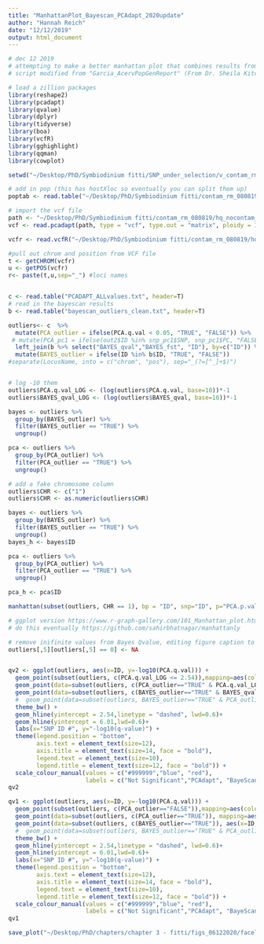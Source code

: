 ```yaml
---
title: "ManhattanPlot_Bayescan_PCAdapt_2020update"
author: "Hannah Reich"
date: "12/12/2019"
output: html_document
---
```


```r
# dec 12 2019
# attempting to make a better manhattan plot that combines results from bayescan and pcadapt
# script modified from "Garcia_AcervPopGenReport" (From Dr. Sheila Kitchen)

# load a zillion packages
library(reshape2)
library(pcadapt)
library(qvalue)
library(dplyr)
library(tidyverse)
library(boa)
library(vcfR)
library(gghighlight)
library(qqman)
library(cowplot)
```


```r
setwd("~/Desktop/PhD/Symbiodinium fitti/SNP_under_selection/v_contam_rm_08082019/")

# add in pop (this has hostXloc so eventually you can split them up)
poptab <- read.table("~/Desktop/PhD/Symbiodinium fitti/contam_rm_080819/poptab_noBP.txt", header = T)

# import the vcf file
path <- "~/Desktop/PhD/Symbiodinium fitti/contam_rm_080819/hq_nocontam_rename_aug19.vcf"
vcf <- read.pcadapt(path, type = "vcf", type.out = "matrix", ploidy = 1)

vcfr <- read.vcfR("~/Desktop/PhD/Symbiodinium fitti/contam_rm_080819/hq_nocontam_rename_aug19.vcf")

#pull out chrom and position from VCF file
t <- getCHROM(vcfr)
u <- getPOS(vcfr)
r<- paste(t,u,sep="_") #loci names


c <- read.table("PCADAPT_ALLvalues.txt", header=T)
# read in the bayescan results
b <- read.table("bayescan_outliers_clean.txt", header=T)

outliers<- c  %>%
  mutate(PCA_outlier = ifelse(PCA.q.val < 0.05, "TRUE", "FALSE")) %>%
 # mutate(PCA_pc1 = ifelse(out2$ID %in% snp_pc1$SNP, snp_pc1$PC, "FALSE")) %>%
  left_join(b %>% select("BAYES_qval","BAYES_fst", "ID"), by=c("ID")) %>%
  mutate(BAYES_outlier = ifelse(ID %in% b$ID, "TRUE", "FALSE")) 
#separate(LocusName, into = c("chrom", "pos"), sep="_(?=[^_]+$)")


# log -10 them
outliers$PCA.q.val_LOG <- (log(outliers$PCA.q.val, base=10))*-1
outliers$BAYES_qval_LOG <- (log(outliers$BAYES_qval, base=10))*-1

bayes <- outliers %>%
  group_by(BAYES_outlier) %>% 
  filter(BAYES_outlier == "TRUE") %>%
  ungroup()

pca <- outliers %>%
  group_by(PCA_outlier) %>% 
  filter(PCA_outlier == "TRUE") %>%
  ungroup()

# add a fake chromosome column
outliers$CHR <- c("1")
outliers$CHR <- as.numeric(outliers$CHR)

bayes <- outliers %>%
  group_by(BAYES_outlier) %>% 
  filter(BAYES_outlier == "TRUE") %>%
  ungroup()
bayes_h <- bayes$ID

pca <- outliers %>%
  group_by(PCA_outlier) %>% 
  filter(PCA_outlier == "TRUE") %>%
  ungroup()

pca_h <- pca$ID

manhattan(subset(outliers, CHR == 1), bp = "ID", snp="ID", p="PCA.p.val", ylim=c(0,80), suggestiveline = FALSE, genomewideline = TRUE, highlight = c(bayes_h))  #Where to draw a "genome-wide sigificant" line. Default -log10(5e-8). 

# ggplot version https://www.r-graph-gallery.com/101_Manhattan_plot.html, https://cran.r-project.org/web/packages/qqman/vignettes/qqman.html
# do this eventually https://github.com/sahirbhatnagar/manhattanly

# remove inifinite values from Bayes Qvalue, editing figure caption to reflect this
outliers[,5][outliers[,5] == 0] <- NA


qv2 <- ggplot(outliers, aes(x=ID, y=-log10(PCA.q.val))) +
  geom_point(subset(outliers, c(PCA.q.val_LOG <= 2.54)),mapping=aes(color = "#999999"), alpha=0.8, size=2) +
  geom_point(data=subset(outliers, c(PCA_outlier=="TRUE" & PCA.q.val_LOG >= 2.54)), mapping=aes(color = "blue"), size = 0.9, alpha = 0.4) +
  geom_point(data=subset(outliers, c(BAYES_outlier=="TRUE" & BAYES_qval_LOG >= 2.54)), aes(x=ID, y=-log10(BAYES_qval),color="red"), size=0.9, alpha = 0.4) +
  #  geom_point(data=subset(outliers, BAYES_outlier=="TRUE" & PCA_outlier=="TRUE"), mapping=aes(color="#D55E00"), size=0.8) +
  theme_bw() +
  geom_hline(yintercept = 2.54,linetype = "dashed", lwd=0.6)+
  geom_hline(yintercept = 6.01,lwd=0.6)+
  labs(x="SNP ID #", y="-log10(q-value)") +
  theme(legend.position = "bottom",
        axis.text = element_text(size=12),
        axis.title = element_text(size=14, face = "bold"),
        legend.text = element_text(size=10),
        legend.title = element_text(size=12, face = "bold")) +
  scale_colour_manual(values = c("#999999","blue", "red"),
                      labels = c("Not Significant","PCAdapt", "BayeScan"), name = c("Outlier Type")) 
qv2

qv1 <- ggplot(outliers, aes(x=ID, y=-log10(PCA.q.val))) +
  geom_point(subset(outliers, c(PCA_outlier=="FALSE")),mapping=aes(color = "#999999"), alpha=0.8, size=2) +
  geom_point(data=subset(outliers, c(PCA_outlier=="TRUE")), mapping=aes(color = "blue"), size = 0.9, alpha = 0.4) +
  geom_point(data=subset(outliers, c(BAYES_outlier=="TRUE")), aes(x=ID, y=-log10(BAYES_qval),color="red"), size=0.9, alpha = 0.4) +
  #  geom_point(data=subset(outliers, BAYES_outlier=="TRUE" & PCA_outlier=="TRUE"), mapping=aes(color="#D55E00"), size=0.8) +
  theme_bw() +
  geom_hline(yintercept = 2.54,linetype = "dashed", lwd=0.6)+
  geom_hline(yintercept = 6.01,lwd=0.6)+
  labs(x="SNP ID #", y="-log10(q-value)") +
  theme(legend.position = "bottom",
        axis.text = element_text(size=12),
        axis.title = element_text(size=14, face = "bold"),
        legend.text = element_text(size=10),
        legend.title = element_text(size=12, face = "bold")) +
  scale_colour_manual(values = c("#999999","blue", "red"),
                      labels = c("Not Significant","PCAdapt", "BayeScan"), name = c("Outlier Type")) 
qv1

save_plot("~/Desktop/PhD/chapters/chapter 3 - fitti/figs_06122020/facelifted_figs/Fig_5_manhattanplot_total.pdf", qv1, base_aspect_ratio = 1.6)


```

